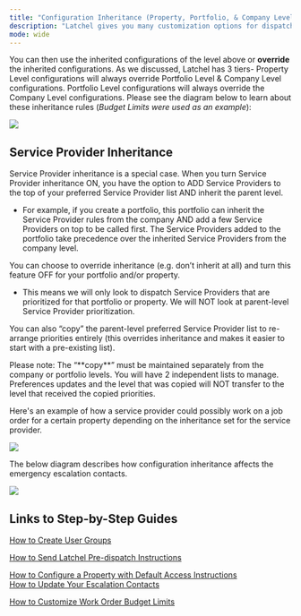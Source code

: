 ---
title: "Configuration Inheritance (Property, Portfolio, & Company Level)"
description: "Latchel gives you many customization options for dispatching. Each of these configurations can be done at the **Company Level (highest),** **Portfolio Level (lower), **or** Property Level (lowest). **Configurations set at the Company Level are automatically applied to lower levels (**Portfolio & Property**)."
mode: wide
---


You can then use the inherited configurations of the level above or **override** the inherited configurations. As we discussed, Latchel has 3 tiers- Property Level configurations will always override Portfolio Level & Company Level configurations. Portfolio Level configurations will always override the Company Level configurations. Please see the diagram below to learn about these inheritance rules (_Budget Limits were used as an example_):

<Frame>
  <img src="/images/rtaImage-775.jpg"/>
</Frame>


## Service Provider Inheritance


Service Provider inheritance is a special case. When you turn Service Provider inheritance ON, you have the option to ADD Service Providers to the top of your preferred Service Provider list AND inherit the parent level.

* For example, if you create a portfolio, this portfolio can inherit the Service Provider rules from the company AND add a few Service Providers on top to be called first. The Service Providers added to the portfolio take precedence over the inherited Service Providers from the company level.


You can choose to override inheritance (e.g. don’t inherit at all) and turn this feature OFF for your portfolio and/or property.

* This means we will only look to dispatch Service Providers that are prioritized for that portfolio or property. We will NOT look at parent-level Service Provider prioritization.


You can also “copy” the parent-level preferred Service Provider list to re-arrange priorities entirely (this overrides inheritance and makes it easier to start with a pre-existing list).

<Note>
  Please note: The “**copy**” must be maintained separately from the company or portfolio levels. You will have 2 independent lists to manage. Preferences updates and the level that was copied will NOT transfer to the level that received the copied priorities.
</Note>


Here's an example of how a service provider could possibly work on a job order for a certain property depending on the inheritance set for the service provider.


<Frame>
  <img src="/images/rtaImage-776.jpg"/>
</Frame>


The below diagram describes how configuration inheritance affects the emergency escalation contacts.

<Frame>
  <img src="/images/rtaImage-777.jpg"/>
</Frame>


## Links to Step-by-Step Guides

[How to Create User Groups](/s/topic/0TO5e000000h9wqGAA/How-to-Create-User-Groups)

[How to Send Latchel Pre-dispatch Instructions](/s/topic/0TO5e000000h9wqGAA/How-to-Send-Latchel-Pre-Dispatch-Instructions)

[How to Configure a Property with Default Access Instructions  <br/>How to Update Your Escalation Contacts](/s/topic/0TO5e000000h9wqGAA/How-to-Update-Your-Escalation-Contacts)

[How to Customize Work Order Budget Limits](/s/topic/0TO5e000000h9wqGAA/How-to-Customize-Work-Order-Budget-Limits)

